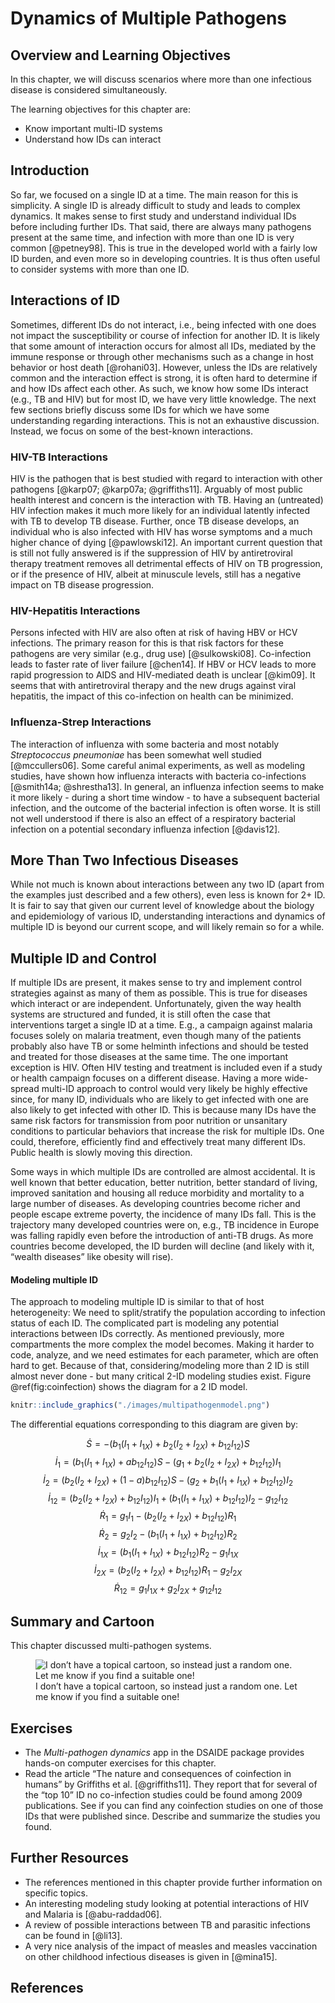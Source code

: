 # Dynamics of Multiple Pathogens

## Overview and Learning Objectives
In this chapter, we will discuss scenarios where more than one infectious disease is considered simultaneously.

The learning objectives for this chapter are:

* Know important multi-ID systems
* Understand how IDs can interact


## Introduction
So far, we focused on a single ID at a time. The main reason for this is simplicity. A single ID is already difficult to study and leads to complex dynamics. It makes sense to first study and understand individual IDs before including further IDs. That said, there are always many pathogens present at the same time, and infection with more than one ID is very common [@petney98]. This is true in the developed world with a fairly low ID burden, and even more so in developing countries. It is thus often useful to consider systems with more than one ID.


## Interactions of ID
Sometimes, different IDs do not interact, i.e., being infected with one does not impact the susceptibility or course of infection for another ID. It is likely that some amount of interaction occurs for almost all IDs, mediated by the immune response or through other mechanisms such as a change in host behavior or host death [@rohani03]. However, unless the IDs are relatively common and the interaction effect is strong, it is often hard to determine if and how IDs affect each other. As such, we know how some IDs interact (e.g., TB and HIV) but for most ID, we have very little knowledge. The next few sections briefly discuss some IDs for which we have some understanding regarding interactions. This is not an exhaustive discussion. Instead, we focus on some of the best-known interactions.


### HIV-TB Interactions
HIV is the pathogen that is best studied with regard to interaction with other pathogens [@karp07; @karp07a; @griffiths11]. Arguably of most public health interest and concern is the interaction with TB. Having an (untreated) HIV infection makes it much more likely for an individual latently infected with TB to develop TB disease. Further, once TB disease develops, an individual who is also infected with HIV has worse symptoms and a much higher chance of dying [@pawlowski12]. An important current question that is still not fully answered is if the suppression of HIV by antiretroviral therapy treatment removes all detrimental effects of HIV on TB progression, or if the presence of HIV, albeit at minuscule levels, still has a negative impact on TB disease progression.

### HIV-Hepatitis Interactions
Persons infected with HIV are also often at risk of having HBV or HCV infections. The primary reason for this is that risk factors for these pathogens are very similar (e.g., drug use) [@sulkowski08]. Co-infection leads to faster rate of liver failure [@chen14]. If HBV or HCV leads to more rapid progression to AIDS and HIV-mediated death is unclear [@kim09]. It seems that with antiretroviral therapy and the new drugs against viral hepatitis, the impact of this co-infection on health can be minimized.    

### Influenza-Strep Interactions
The interaction of influenza with some bacteria and most notably _Streptococcus pneumoniae_ has been somewhat well studied [@mccullers06]. Some careful animal experiments, as well as modeling studies,  have shown how influenza interacts with bacteria co-infections [@smith14a; @shrestha13]. In general, an influenza infection seems to make it more likely - during a short time window - to have a subsequent bacterial infection, and the outcome of the bacterial infection is often worse. It is still not well understood if there is also an effect of a respiratory bacterial infection on a potential secondary influenza infection [@davis12].


## More Than Two Infectious Diseases
While not much is known about interactions between any two ID (apart from the examples just described and a few others), even less is known for 2+ ID. It is fair to say that given our current level of knowledge about the biology and epidemiology of various ID, understanding interactions and dynamics of multiple ID is beyond our current scope, and will likely remain so for a while.


## Multiple ID and Control
If multiple IDs are present, it makes sense to try and implement control strategies against as many of them as possible. This is true for diseases which interact or are independent. Unfortunately, given the way health systems are structured and funded, it is still often the case that interventions target a single ID at a time. E.g., a campaign against malaria focuses solely on malaria treatment, even though many of the patients probably also have TB or some helminth infections and should be tested and treated for those diseases at the same time. The one important exception is HIV. Often HIV testing and treatment is included even if a study or health campaign focuses on a different disease. Having a more wide-spread multi-ID approach to control would very likely be highly effective since, for many ID, individuals who are likely to get infected with one are also likely to get infected with other ID. This is because many IDs have the same risk factors for transmission from poor nutrition or unsanitary conditions to particular behaviors that increase the risk for multiple IDs. One could, therefore, efficiently find and effectively treat many different IDs. Public health is slowly moving this direction.

Some ways in which multiple IDs are controlled are almost accidental. It is well known that better education, better nutrition, better standard of living, improved sanitation and housing all reduce morbidity and mortality to a large number of diseases. As developing countries become richer and people escape extreme poverty, the incidence of many IDs fall. This is the trajectory many developed countries were on, e.g., TB incidence in Europe was falling rapidly even before the introduction of anti-TB drugs. As more countries become developed, the ID burden will decline (and likely with it, "wealth diseases" like obesity will rise).


#### Modeling multiple ID {#myadvancedbox}
The approach to modeling multiple ID is similar to that of host heterogeneity: We need to split/stratify the population according to infection status of each ID. The complicated part is modeling any potential interactions between IDs correctly.
As mentioned previously, more compartments the more complex the model becomes. Making it harder to code,  analyze, and we need estimates for each parameter, which are often hard to get. Because of that, considering/modeling more than 2 ID is still almost never done - but many critical 2-ID modeling studies exist. Figure \@ref(fig:coinfection) shows the diagram for a 2 ID model. 

```{r coinfection,  fig.cap='Example of a model that considers 2 ID.', echo=FALSE}
knitr::include_graphics("./images/multipathogenmodel.png")
```

The differential equations corresponding to this diagram are given by:

$$\dot S =  -  (b_{1} (I_1+I_{1X}) + b_{2} (I_2+I_{2X}) + b_{12}I_{12}) S  $$ 
$$\dot I_1 =   (b_{1} (I_1+I_{1X}) + ab_{12} I_{12})S - (g_1  + b_{2} (I_2+I_{2X})  + b_{12}  I_{12}) I_1$$ 
$$\dot I_2 =   (b_{2} (I_2+I_{2X}) +  (1-a) b_{12} I_{12})S - (g_2 + b_{1}(I_1 + I_{1X}) + b_{12} I_{12}) I_2$$ 
$$\dot I_{12} = (b_{2} (I_2+I_{2X})  + b_{12}  I_{12}) I_1 + (b_{1}(I_1 + I_{1X}) + b_{12} I_{12}) I_2  - g_{12} I_{12}$$ 
$$\dot R_1 = g_1 I_1 - (b_2 (I_2 + I_{2X}) + b_{12}  I_{12}) R_1$$
$$\dot R_2 = g_2 I_2 - (b_1 (I_1 + I_{1X}) + b_{12}  I_{12}) R_2$$
$$\dot I_{1X} = (b_1 (I_1 + I_{1X}) + b_{12}  I_{12}) R_2 - g_{1} I_{1X}$$
$$\dot I_{2X} = (b_2 (I_2 + I_{2X}) + b_{12}  I_{12}) R_1 - g_{2} I_{2X}$$
$$\dot R_{12} = g_{1} I_{1X} + g_{2} I_{2X} + g_{12} I_{12} $$


## Summary and Cartoon
This chapter discussed multi-pathogen systems. 


![I don't have a topical cartoon, so instead just a random one. Let me know if you find a suitable one!](./images/xkcd-sick_day.png)

## Exercises
* The _Multi-pathogen dynamics_ app in the DSAIDE package provides hands-on computer exercises for this chapter.
* Read the article "The nature and consequences of coinfection in humans" by Griffiths et al. [@griffiths11]. They report that for several of the "top 10" ID no co-infection studies could be found among 2009 publications. See if you can find any coinfection studies on one of those IDs that were published since. Describe and summarize the studies you found.


## Further Resources
* The references mentioned in this chapter provide further information on specific topics.
* An interesting modeling study looking at potential interactions of HIV and Malaria is [@abu-raddad06].
* A review of possible interactions between TB and parasitic infections can be found in [@li13].
* A very nice analysis of the impact of measles and measles vaccination on other childhood infectious diseases is given in [@mina15]. 


## References